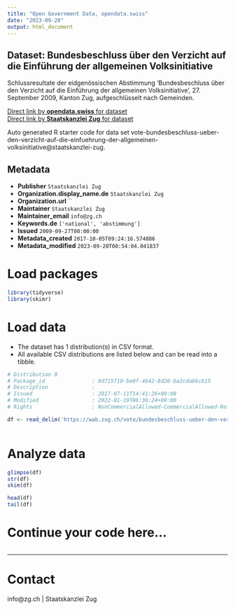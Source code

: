 ```yaml
---
title: "Open Government Data, opendata.swiss"
date: "2023-09-20"
output: html_document
---
```


## Dataset: Bundesbeschluss über den Verzicht auf die Einführung der allgemeinen Volksinitiative

Schlussresultate der eidgenössischen Abstimmung 'Bundesbeschluss über den Verzicht auf die Einführung der allgemeinen Volksinitiative', 27. September 2009, Kanton Zug, aufgeschlüsselt nach Gemeinden.

[Direct link by **opendata.swiss** for dataset](https://opendata.swiss/de/dataset/bundesbeschluss-uber-den-verzicht-auf-die-einfuhrung-der-allgemeinen-volksinitiative)<br>
[Direct link by **Staatskanzlei Zug** for dataset](https://wab.zug.ch/vote/bundesbeschluss-ueber-den-verzicht-auf-die-einfuehrung-der-allgemeinen-volksinitiative/data)

Auto generated R starter code for data set vote-bundesbeschluss-ueber-den-verzicht-auf-die-einfuehrung-der-allgemeinen-volksinitiative@staatskanzlei-zug.

## Metadata

- **Publisher** `Staatskanzlei Zug`
- **Organization.display_name.de** `Staatskanzlei Zug`
- **Organization.url** ``
- **Maintainer** `Staatskanzlei Zug`
- **Maintainer_email** `info@zg.ch`
- **Keywords.de** `['national', 'abstimmung']`
- **Issued** `2009-09-27T00:00:00`
- **Metadata_created** `2017-10-05T09:24:16.574886`
- **Metadata_modified** `2023-09-20T00:54:04.041837`


# Load packages

```r

library(tidyverse)
library(skimr)

```

# Load data

-   The dataset has 1 distribution(s) in CSV format.
-   All available CSV distributions are listed below and can be read into a tibble.

```r

# Distribution 0
# Package_id               : 8d715710-be0f-4642-8d20-ba2cda66c615
# Description              : 
# Issued                   : 2017-07-11T14:41:26+00:00
# Modified                 : 2022-01-19T06:36:24+00:00
# Rights                   : NonCommercialAllowed-CommercialAllowed-ReferenceRequired

df <- read_delim('https://wab.zug.ch/vote/bundesbeschluss-ueber-den-verzicht-auf-die-einfuehrung-der-allgemeinen-volksinitiative/data-csv')



```

# Analyze data

```r

glimpse(df)
str(df)
skim(df)

head(df)
tail(df)

```

# Continue your code here...

```r

```

------------------------------------------------------------------------

# Contact

info@zg.ch | Staatskanzlei Zug
